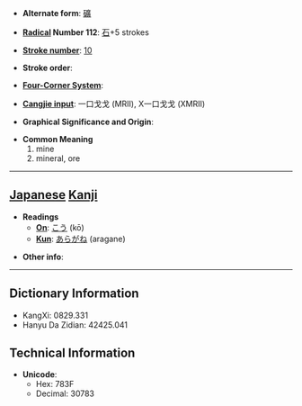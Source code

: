 * '''Alternate form''': [[礦]]

* '''[[Wiktionary:Chinese radical index| Radical]] Number 112''': [[Wiktionary:Chinese radical index 石|石]]+5 strokes

* '''[[Wiktionary:Chinese total strokes index|Stroke number]]''': [[Wiktionary:Chinese total strokes index 10|10]]

* '''Stroke order''': 

* '''[[Wiktionary:Chinese four corner index|Four-Corner System]]''': 

* '''[[Wiktionary:Chinese Cangjie index|Cangjie input]]''': 一口戈戈 (MRII), X一口戈戈 (XMRII)

* '''Graphical Significance and Origin''': 

* '''Common Meaning'''
*#mine
*# mineral, ore


----

== [[Japanese]] [[Kanji]] ==

* '''Readings'''
** '''[[On]]''': [[こう]] (kō)
** '''[[Kun]]''': [[あらがね]] (aragane)

* '''Other info''':  

----

== Dictionary Information ==

* KangXi: 0829.331
* Hanyu Da Zidian: 42425.041

== Technical Information ==

* '''Unicode''':
** Hex: 783F
** Decimal: 30783